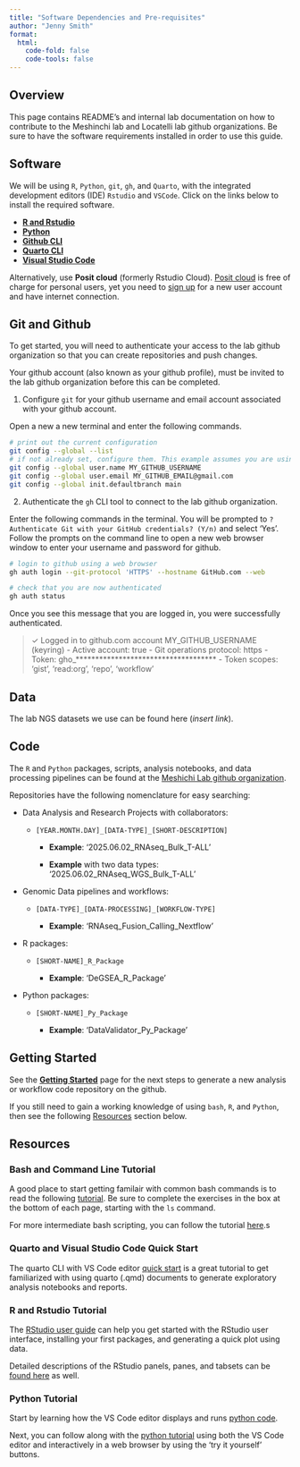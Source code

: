 ```yaml
---
title: "Software Dependencies and Pre-requisites"
author: "Jenny Smith"
format: 
  html:
    code-fold: false
    code-tools: false
---
```


::: callout-tip
## Overview

This page contains README's and internal lab documentation on how to contribute to the Meshinchi lab and Locatelli lab github organizations. Be sure to have the software requirements installed in order to use this guide.
:::

## Software

We will be using `R`, `Python`, `git`, `gh`, and `Quarto`, with the integrated development editors (IDE) `Rstudio` and `VSCode`. Click on the links below to install the required software.

::: {.external target="_blank"}

-   [**R and Rstudio**](https://posit.co/download/rstudio-desktop/)
-   [**Python**](https://www.python.org/downloads/)
-   [**Github CLI**](https://cli.github.com/)
-   [**Quarto CLI**](https://quarto.org/docs/download/)
-   [**Visual Studio Code**](https://code.visualstudio.com/)

Alternatively, use **Posit cloud** (formerly Rstudio Cloud). [Posit cloud](https://posit.cloud) is free of charge for personal users, yet you need to [sign up](https://posit.cloud/plans/free) for a new user account and have internet connection.

## Git and Github 

To get started, you will need to authenticate your access to the lab github organization so that you can create repositories and push changes. 

::: callout-important
Your github account (also known as your github profile), must be invited to the lab github organization before this can be completed. 
:::

1. Configure `git` for your github username and email account associated with your github account. 

Open a new a new terminal and enter the following commands.

```bash
# print out the current configuration 
git config --global --list
# if not already set, configure them. This example assumes you are using a gmail account.
git config --global user.name MY_GITHUB_USERNAME
git config --global user.email MY_GITHUB_EMAIL@gmail.com
git config --global init.defaultbranch main
```

2. Authenticate the `gh` CLI tool to connect to the lab github organization.

Enter the following commands in the terminal. You will be prompted to `? Authenticate Git with your GitHub credentials? (Y/n)` and select 'Yes'. Follow the prompts on the command line to open a new web browser window to enter your username and password for github.

```bash
# login to github using a web browser
gh auth login --git-protocol 'HTTPS' --hostname GitHub.com --web

# check that you are now authenticated
gh auth status
```

Once you see this message that you are logged in, you were successfully authenticated. 

>   ✓ Logged in to github.com account MY_GITHUB_USERNAME (keyring)
>  - Active account: true
>  - Git operations protocol: https
>  - Token: gho_************************************
>  - Token scopes: 'gist', 'read:org', 'repo', 'workflow'

## Data

The lab NGS datasets we use can be found here (*insert link*).

## Code

The `R` and `Python` packages, scripts, analysis notebooks, and data processing pipelines can be found at the [Meshichi Lab github organization](https://github.com/Meshinchi-Lab).

Repositories have the following nomenclature for easy searching:

-   Data Analysis and Research Projects with collaborators:

    -   `[YEAR.MONTH.DAY]_[DATA-TYPE]_[SHORT-DESCRIPTION]`

        -   **Example**: '2025.06.02_RNAseq_Bulk_T-ALL'

        -   **Example** with two data types: '2025.06.02_RNAseq_WGS_Bulk_T-ALL'

-   Genomic Data pipelines and workflows:

    -   `[DATA-TYPE]_[DATA-PROCESSING]_[WORKFLOW-TYPE]`

        -   **Example**: 'RNAseq_Fusion_Calling_Nextflow'

-   R packages:

    -   `[SHORT-NAME]_R_Package`

        -   **Example**: 'DeGSEA_R_Package'

-   Python packages:

    -   `[SHORT-NAME]_Py_Package`

        -   **Example**: 'DataValidator_Py_Package'

## Getting Started

See the [**Getting Started**](git_github_overview.html) page for the next steps to generate a new analysis or workflow code repository on the github.

If you still need to gain a working knowledge of using `bash`, `R`, and `Python`, then see the following [Resources](prerequisites.html#resources) section below.

## Resources

### Bash and Command Line Tutorial

A good place to start getting familair with common bash commands is to read the following [tutorial](https://www.w3schools.com/bash/bash_commands.php). Be sure to complete the exercises in the box at the bottom of each page, starting with the `ls` command.

For more intermediate bash scripting, you can follow the tutorial [here](https://www.freecodecamp.org/news/bash-scripting-tutorial-linux-shell-script-and-command-line-for-beginners/).s

### Quarto and Visual Studio Code Quick Start

The quarto CLI with VS Code editor [quick start](https://quarto.org/docs/get-started/hello/vscode.html) is a great tutorial to get familiarized with using quarto (.qmd) documents to generate exploratory analysis notebooks and reports.

### R and Rstudio Tutorial

The [RStudio user guide](https://docs.posit.co/ide/user/ide/get-started/) can help you get started with the RStudio user interface, installing your first packages, and generating a quick plot using data.

Detailed descriptions of the RStudio panels, panes, and tabsets can be [found here](https://docs.posit.co/ide/user/ide/guide/ui/ui-panes.html) as well.

### Python Tutorial

Start by learning how the VS Code editor displays and runs [python code](https://code.visualstudio.com/docs/python/python-quick-start).

Next, you can follow along with the [python tutorial](https://www.w3schools.com/python/python_intro.asp) using both the VS Code editor and interactively in a web browser by using the 'try it yourself' buttons.

:::